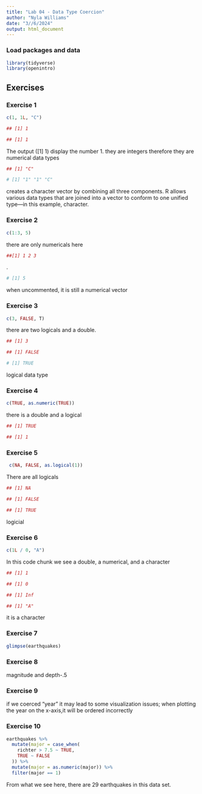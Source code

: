 ```yaml
---
title: "Lab 04 - Data Type Coercion"
author: "Nyla Williams"
date: "3//6/2024"
output: html_document
---
```


### Load packages and data

```r
library(tidyverse)
library(openintro)
```

## Exercises

### Exercise 1

```r
c(1, 1L, "C")
```

```r
## [1] 1
```

```r
## [1] 1
```

The output ([1] 1)  display the number 1. they are integers therefore they are numerical data types

```r
## [1] "C"
```


```r
# [1] "1" "1" "C"
```
creates a character vector by combining all three components. R allows various data types that are joined into a vector to conform to one unified type—in this example, character.


### Exercise 2


```r
c(1:3, 5)
```

there are only numericals here
```r
##[1] 1 2 3
```
.
```r
# [1] 5
```
when uncommented, it is still a numerical vector


### Exercise 3

```r
c(3, FALSE, T)
```
there are two logicals and a double.
```r
## [1] 3
```


```r
## [1] FALSE
```

```r
# [1] TRUE
```
logical data type

### Exercise 4

```r
c(TRUE, as.numeric(TRUE))
```
there is a double and a logical
```r
## [1] TRUE
```

```r
## [1] 1
```


### Exercise 5

```r
 c(NA, FALSE, as.logical(1))
```

There are all logicals
```r
## [1] NA
```

```r
## [1] FALSE
```

```r
## [1] TRUE
```

logicial 




### Exercise 6

```r
c(1L / 0, "A")
```
In this code chunk we see a double, a numerical, and a character
```r
## [1] 1
```

```r
## [1] 0
```

```r
## [1] Inf
```

```r
## [1] "A"
```

it is a character

### Exercise 7

```r
glimpse(earthquakes)
```


### Exercise 8

magnitude and depth-.5

### Exercise 9

if we coerced "year" it may lead to some visualization issues; when plotting the year on the x-axis,it will be ordered incorrectly 

### Exercise 10

```r
earthquakes %>%
  mutate(major = case_when(
    richter > 7.5 ~ TRUE,
    TRUE ~ FALSE
  )) %>%
  mutate(major = as.numeric(major)) %>%
  filter(major == 1)
```
 From what we see here, there are 29 earthquakes in this data set.
